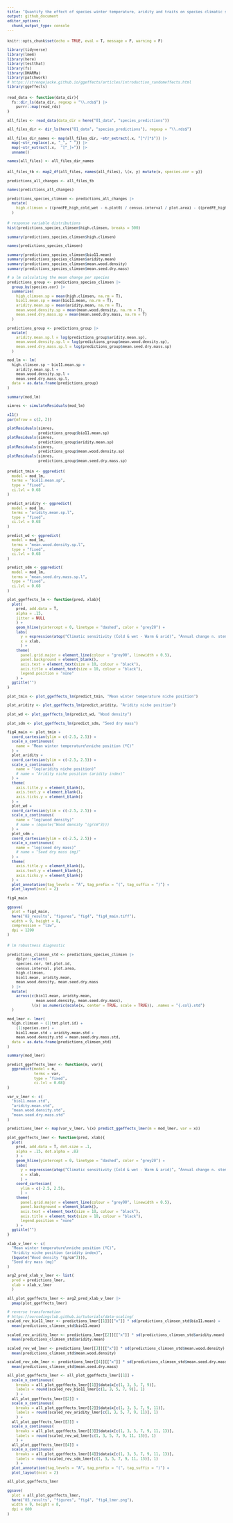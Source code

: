 ```yaml
---
title: "Quantify the effect of species winter temperature, aridity and traits on species climatic sensitivity"
output: github_document
editor_options: 
  chunk_output_type: console
---
```


```{=html}
<style type="text/css">
pre {
  font-size: 10px
}
</style>
```

```r
knitr::opts_chunk$set(echo = TRUE, eval = T, message = F, warning = F)

library(tidyverse)
library(lme4)
library(here)
library(testthat)
library(fs)
library(DHARMa)
library(patchwork)
# https://strengejacke.github.io/ggeffects/articles/introduction_randomeffects.html
library(ggeffects)

```

```r

read_data <- function(data_dir){
  fs::dir_ls(data_dir, regexp = "\\.rds$") |>
    purrr::map(read_rds)
}

all_files <- read_data(data_dir = here("01_data", "species_predictions"))

all_files_dir <- dir_ls(here("01_data", "species_predictions"), regexp = "\\.rds$")

all_files_dir_names <- map(all_files_dir, ~str_extract(.x, "[^/]*$")) |> 
  map(~str_replace(.x, "_", " ")) |> 
  map(~str_extract(.x,  "[^_]+")) |>
  unname()

names(all_files) <- all_files_dir_names

```

```r

all_files_tb <- map2_df(all_files, names(all_files), \(x, y) mutate(x, species.cor = y))

predictions_all_changes <- all_files_tb

names(predictions_all_changes)

predictions_species_climsen <- predictions_all_changes |>
  mutate(
    high.climsen = ((predFE_high_cold_wet - n.plot0) / census.interval / plot.area) - ((predFE_high_warm_arid - n.plot0) / census.interval / plot.area)
  )

```

```r

# response variable distributions
hist(predictions_species_climsen$high.climsen, breaks = 500)

summary(predictions_species_climsen$high.climsen)

names(predictions_species_climsen)

summary(predictions_species_climsen$bio11.mean)
summary(predictions_species_climsen$aridity.mean)
summary(predictions_species_climsen$mean.wood.density)
summary(predictions_species_climsen$mean.seed.dry.mass)

# a lm calculating the mean change per species
predictions_group <- predictions_species_climsen |> 
  group_by(species.cor) |> 
  summarise(
    high.climsen.sp = mean(high.climsen, na.rm = T),
    bio11.mean.sp = mean(bio11.mean, na.rm = T),
    aridity.mean.sp = mean(aridity.mean, na.rm = T),
    mean.wood.density.sp = mean(mean.wood.density, na.rm = T),
    mean.seed.dry.mass.sp = mean(mean.seed.dry.mass, na.rm = T)
  )

predictions_group <- predictions_group |> 
  mutate(
    aridity.mean.sp.l = log(predictions_group$aridity.mean.sp),
    mean.wood.density.sp.l = log(predictions_group$mean.wood.density.sp),
    mean.seed.dry.mass.sp.l = log(predictions_group$mean.seed.dry.mass.sp)
  )

mod_lm <- lm(
  high.climsen.sp ~ bio11.mean.sp + 
    aridity.mean.sp.l +
    mean.wood.density.sp.l +
    mean.seed.dry.mass.sp.l,
  data = as.data.frame(predictions_group)
)

summary(mod_lm)

simres <- simulateResiduals(mod_lm)

x11()
par(mfrow = c(2, 2))

plotResiduals(simres,
              predictions_group$bio11.mean.sp)
plotResiduals(simres,
              predictions_group$aridity.mean.sp)
plotResiduals(simres,
              predictions_group$mean.wood.density.sp)
plotResiduals(simres,
              predictions_group$mean.seed.dry.mass.sp)

```

```r

predict_tmin <- ggpredict(
  model = mod_lm, 
  terms = "bio11.mean.sp",
  type = "fixed",
  ci.lvl = 0.68
)

predict_aridity <- ggpredict(
  model = mod_lm, 
  terms = "aridity.mean.sp.l",
  type = "fixed",
  ci.lvl = 0.68
)

predict_wd <- ggpredict(
  model = mod_lm, 
  terms = "mean.wood.density.sp.l",
  type = "fixed",
  ci.lvl = 0.68
)

predict_sdm <- ggpredict(
  model = mod_lm, 
  terms = "mean.seed.dry.mass.sp.l",
  type = "fixed",
  ci.lvl = 0.68
)

plot_ggeffects_lm <- function(pred, xlab){
  plot(
    pred, add.data = T,
    alpha = .15,
    jitter = NULL
    ) +
    geom_hline(yintercept = 0, linetype = "dashed", color = "grey20") +
    labs(
      y = expression(atop("Climatic sensitivity (Cold & wet - Warm & arid)", "Annual change n. stems per hectare")),
      x = xlab,
      ) +
    theme(
      panel.grid.major = element_line(colour = "grey90", linewidth = 0.5),
      panel.background = element_blank(),
      axis.text = element_text(size = 10, colour = "black"),
      axis.title = element_text(size = 10, colour = "black"),
      legend.position = "none"
    ) +
  ggtitle("")
}

plot_tmin <- plot_ggeffects_lm(predict_tmin, "Mean winter temperature niche position")

plot_aridity <- plot_ggeffects_lm(predict_aridity, "Aridity niche position")

plot_wd <- plot_ggeffects_lm(predict_wd, "Wood density")

plot_sdm <- plot_ggeffects_lm(predict_sdm, "Seed dry mass")

fig4_main <- plot_tmin + 
  coord_cartesian(ylim = c(-2.5, 2.5)) +
  scale_x_continuous(
    name = "Mean winter temperature\nniche position (ºC)"
  ) +
  plot_aridity + 
  coord_cartesian(ylim = c(-2.5, 2.5)) +
  scale_x_continuous(
    name = "log(aridity niche position)"
    # name = "Aridity niche position (aridity index)"
  ) +
  theme(
    axis.title.y = element_blank(),
    axis.text.y = element_blank(),
    axis.ticks.y = element_blank()
  ) +
  plot_wd + 
  coord_cartesian(ylim = c(-2.5, 2.5)) +
  scale_x_continuous(
    name = "log(wood density)"
    # name = (bquote("Wood density "(g/cm^3)))
  ) +
  plot_sdm +
  coord_cartesian(ylim = c(-2.5, 2.5)) +
  scale_x_continuous(
    name = "log(seed dry mass)"
    # name = "Seed dry mass (mg)"
  ) +
  theme(
    axis.title.y = element_blank(),
    axis.text.y = element_blank(),
    axis.ticks.y = element_blank()
  ) +
  plot_annotation(tag_levels = "A", tag_prefix = "(", tag_suffix = ")") +
  plot_layout(ncol = 2)

fig4_main

ggsave(
  plot = fig4_main,
  here("03_results", "figures", "fig4", "fig4_main.tiff"),
  width = 9, height = 8,
  compression = "lzw",
  dpi = 1200
)

```

```r

# lm robustness diagnostic

predictions_climsen_std <- predictions_species_climsen |>
    dplyr::select(
    species.cor, tmt.plot.id, 
    census.interval, plot.area,
    high.climsen,
    bio11.mean, aridity.mean,
    mean.wood.density, mean.seed.dry.mass
  ) |> 
  mutate(
    across(c(bio11.mean, aridity.mean,
             mean.wood.density, mean.seed.dry.mass),
           \(x) as.numeric(scale(x, center = TRUE, scale = TRUE)), .names = "{.col}.std")
  )

mod_lmer <- lmer(
  high.climsen ~ (1|tmt.plot.id) +
    (1|species.cor) +
    bio11.mean.std + aridity.mean.std + 
    mean.wood.density.std + mean.seed.dry.mass.std,
  data = as.data.frame(predictions_climsen_std)
)

summary(mod_lmer)

predict_ggeffects_lmer <- function(m, var){
  ggpredict(model = m, 
            terms = var,
            type = "fixed",
            ci.lvl = 0.68)
}

var_v_lmer <- c(
  "bio11.mean.std", 
  "aridity.mean.std",
  "mean.wood.density.std",
  "mean.seed.dry.mass.std"
)

predictions_lmer <- map(var_v_lmer, \(x) predict_ggeffects_lmer(m = mod_lmer, var = x))

plot_ggeffects_lmer <- function(pred, xlab){
  plot(
    pred, add.data = T, dot.size = .1,
    alpha = .15, dot.alpha = .03
    ) +
    geom_hline(yintercept = 0, linetype = "dashed", color = "grey20") +
    labs(
      y = expression(atop("Climatic sensitivity (Cold & wet - Warm & arid)", "Annual change n. stems per hectare")),
      x = xlab,
      ) +
    coord_cartesian(
      ylim = c(-2.5, 2.5),
      ) +
    theme(
      panel.grid.major = element_line(colour = "grey90", linewidth = 0.5),
      panel.background = element_blank(),
      axis.text = element_text(size = 10, colour = "black"),
      axis.title = element_text(size = 10, colour = "black"),
      legend.position = "none"
    ) +
  ggtitle("")
}

xlab_v_lmer <- c(
  "Mean winter temperature\nniche position (ºC)",
  "Aridity niche position (aridity index)",
  (bquote("Wood density "(g/cm^3))),
  "Seed dry mass (mg)"
)

arg2_pred_xlab_v_lmer <- list(
  pred = predictions_lmer,
  xlab = xlab_v_lmer
  )

all_plot_ggeffects_lmer <- arg2_pred_xlab_v_lmer |> 
  pmap(plot_ggeffects_lmer)

# reverse transformation
# https://ourcodingclub.github.io/tutorials/data-scaling/
scaled_rev_bio11_lmer <- predictions_lmer[[1]][["x"]] * sd(predictions_climsen_std$bio11.mean) +
  mean(predictions_climsen_std$bio11.mean)

scaled_rev_aridity_lmer <- predictions_lmer[[2]][["x"]] * sd(predictions_climsen_std$aridity.mean) +
  mean(predictions_climsen_std$aridity.mean)

scaled_rev_wd_lmer <- predictions_lmer[[3]][["x"]] * sd(predictions_climsen_std$mean.wood.density) +
  mean(predictions_climsen_std$mean.wood.density)

scaled_rev_sdm_lmer <- predictions_lmer[[4]][["x"]] * sd(predictions_climsen_std$mean.seed.dry.mass) +
  mean(predictions_climsen_std$mean.seed.dry.mass)

all_plot_ggeffects_lmer <- all_plot_ggeffects_lmer[[1]] + 
  scale_x_continuous(
    breaks = all_plot_ggeffects_lmer[[1]]$data$x[c(1, 3, 5, 7, 9)],
    labels = round(scaled_rev_bio11_lmer[c(1, 3, 5, 7, 9)], 1)
    ) +
  all_plot_ggeffects_lmer[[2]] + 
  scale_x_continuous(
    breaks = all_plot_ggeffects_lmer[[2]]$data$x[c(1, 3, 5, 7, 9, 11)],
    labels = round(scaled_rev_aridity_lmer[c(1, 3, 5, 7, 9, 11)], 1)
    ) +
  all_plot_ggeffects_lmer[[3]] + 
  scale_x_continuous(
    breaks = all_plot_ggeffects_lmer[[3]]$data$x[c(1, 3, 5, 7, 9, 11, 13)],
    labels = round(scaled_rev_wd_lmer[c(1, 3, 5, 7, 9, 11, 13)], 1)
    ) +
  all_plot_ggeffects_lmer[[4]] + 
  scale_x_continuous(
    breaks = all_plot_ggeffects_lmer[[4]]$data$x[c(1, 3, 5, 7, 9, 11, 13)],
    labels = round(scaled_rev_sdm_lmer[c(1, 3, 5, 7, 9, 11, 13)], 1)
    ) +
  plot_annotation(tag_levels = "A", tag_prefix = "(", tag_suffix = ")") +
  plot_layout(ncol = 2)

all_plot_ggeffects_lmer
  
ggsave(
  plot = all_plot_ggeffects_lmer,
  here("03_results", "figures", "fig4", "fig4_lmer.png"),
  width = 9, height = 8,
  dpi = 600
)

```

